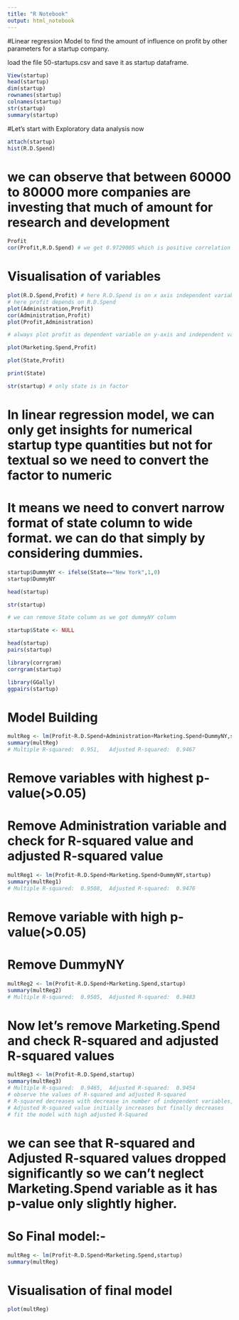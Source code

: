 ```yaml
---
title: "R Notebook"
output: html_notebook
---
```


#Linear regression Model to find the amount of influence on profit by other parameters for a startup company.

load the file 50-startups.csv and save it as startup dataframe.

```r
View(startup)
head(startup)
dim(startup)
rownames(startup)
colnames(startup)
str(startup)
summary(startup)
```

#Let's start with Exploratory data analysis now

```r
attach(startup)
hist(R.D.Spend)
```

# we can observe that between 60000 to 80000 more companies are investing that much of amount for research and development

```r
Profit
cor(Profit,R.D.Spend) # we get 0.9729005 which is positive correlation between the profit and R.D.Spend
```


# Visualisation of variables
```r
plot(R.D.Spend,Profit) # here R.D.Spend is on x axis independent variable and Profit on y axis as it is dependent variable
# here profit depends on R.D.Spend
plot(Administration,Profit)
cor(Administration,Profit)
plot(Profit,Administration)

# always plot profit as dependent variable on y-axis and independent variables on x-axis

plot(Marketing.Spend,Profit)

plot(State,Profit)

print(State)

str(startup) # only state is in factor

```

# In linear regression model, we can only get insights for numerical startup type quantities but not for textual so we need to convert the factor to numeric
# It means we need to convert narrow format of state column to wide format. we can do that simply by considering dummies.


```r
startup$DummyNY <- ifelse(State=="New York",1,0)
startup$DummyNY

head(startup)

str(startup)

# we can remove State column as we got dummyNY column

startup$State <- NULL

head(startup)
pairs(startup)

library(corrgram)
corrgram(startup)

library(GGally)
ggpairs(startup)

```

# Model Building

```r
multReg <- lm(Profit~R.D.Spend+Administration+Marketing.Spend+DummyNY,startup)
summary(multReg)
# Multiple R-squared:  0.951,	Adjusted R-squared:  0.9467
```
# Remove variables with highest p-value(>0.05)
# Remove Administration variable and check for R-squared value and adjusted R-squared value 
```r
multReg1 <- lm(Profit~R.D.Spend+Marketing.Spend+DummyNY,startup)
summary(multReg1)
# Multiple R-squared:  0.9508,	Adjusted R-squared:  0.9476
```
# Remove variable with high p-value(>0.05)
# Remove DummyNY
```r
multReg2 <- lm(Profit~R.D.Spend+Marketing.Spend,startup)
summary(multReg2)
# Multiple R-squared:  0.9505,	Adjusted R-squared:  0.9483
```
# Now let's remove Marketing.Spend and check R-squared and adjusted R-squared values
```r
multReg3 <- lm(Profit~R.D.Spend,startup)
summary(multReg3)
# Multiple R-squared:  0.9465,	Adjusted R-squared:  0.9454 
# observe the values of R-squared and adjusted R-squared
# R-squared decreases with decrease in number of independent variables, so more independent variables more R-Squared
# Adjusted R-squared value initially increases but finally decreases
# fit the model with high adjusted R-Squared 
```
# we can see that R-squared and Adjusted R-squared values dropped significantly so we can't neglect Marketing.Spend variable as it has p-value only slightly higher.

# So Final model:-
```r
multReg <- lm(Profit~R.D.Spend+Marketing.Spend,startup)
summary(multReg)
```
# Visualisation of final model
```r
plot(multReg)
```

